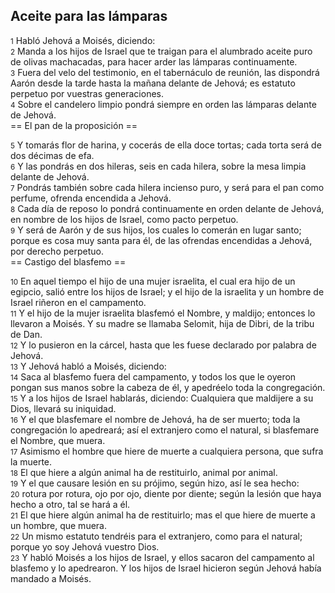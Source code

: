 == Aceite para las lámparas ==

{{anchor|1}} <small>1</small> Habló Jehová a Moisés, diciendo:<br>
{{anchor|2}} <small>2</small> Manda a los hijos de Israel que te traigan para el alumbrado aceite puro de olivas machacadas, para hacer arder las lámparas continuamente.<br>
{{anchor|3}} <small>3</small> Fuera del velo del testimonio, en el tabernáculo de reunión, las dispondrá Aarón desde la tarde hasta la mañana delante de Jehová; es estatuto perpetuo por vuestras generaciones.<br>
{{anchor|4}} <small>4</small> Sobre el candelero limpio pondrá siempre en orden las lámparas delante de Jehová.<br>
== El pan de la proposición ==

{{anchor|5}} <small>5</small> Y tomarás flor de harina, y cocerás de ella doce tortas; cada torta será de dos décimas de efa.<br>
{{anchor|6}} <small>6</small> Y las pondrás en dos hileras, seis en cada hilera, sobre la mesa limpia delante de Jehová.<br>
{{anchor|7}} <small>7</small> Pondrás también sobre cada hilera incienso puro, y será para el pan como perfume, ofrenda encendida a Jehová.<br>
{{anchor|8}} <small>8</small> Cada día de reposo lo pondrá continuamente en orden delante de Jehová, en nombre de los hijos de Israel, como pacto perpetuo.<br>
{{anchor|9}} <small>9</small> Y será de Aarón y de sus hijos, los cuales lo comerán en lugar santo; porque es cosa muy santa para él, de las ofrendas encendidas a Jehová, por derecho perpetuo.<br>
== Castigo del blasfemo ==

{{anchor|10}} <small>10</small> En aquel tiempo el hijo de una mujer israelita, el cual era hijo de un egipcio, salió entre los hijos de Israel; y el hijo de la israelita y un hombre de Israel riñeron en el campamento.<br>
{{anchor|11}} <small>11</small> Y el hijo de la mujer israelita blasfemó el Nombre, y maldijo; entonces lo llevaron a Moisés. Y su madre se llamaba Selomit, hija de Dibri, de la tribu de Dan.<br>
{{anchor|12}} <small>12</small> Y lo pusieron en la cárcel, hasta que les fuese declarado por palabra de Jehová.<br>
{{anchor|13}} <small>13</small> Y Jehová habló a Moisés, diciendo:<br>
{{anchor|14}} <small>14</small> Saca al blasfemo fuera del campamento, y todos los que le oyeron pongan sus manos sobre la cabeza de él, y apedréelo toda la congregación.<br>
{{anchor|15}} <small>15</small> Y a los hijos de Israel hablarás, diciendo: Cualquiera que maldijere a su Dios, llevará su iniquidad.<br>
{{anchor|16}} <small>16</small> Y el que blasfemare el nombre de Jehová, ha de ser muerto; toda la congregación lo apedreará; así el extranjero como el natural, si blasfemare el Nombre, que muera.<br>
{{anchor|17}} <small>17</small> Asimismo el hombre que hiere de muerte a cualquiera persona, que sufra la muerte.<br>
{{anchor|18}} <small>18</small> El que hiere a algún animal ha de restituirlo, animal por animal.<br>
{{anchor|19}} <small>19</small> Y el que causare lesión en su prójimo, según hizo, así le sea hecho:<br>
{{anchor|20}} <small>20</small> rotura por rotura, ojo por ojo, diente por diente; según la lesión que haya hecho a otro, tal se hará a él.<br>
{{anchor|21}} <small>21</small> El que hiere algún animal ha de restituirlo; mas el que hiere de muerte a un hombre, que muera.<br>
{{anchor|22}} <small>22</small> Un mismo estatuto tendréis para el extranjero, como para el natural;  porque yo soy Jehová vuestro Dios.<br>
{{anchor|23}} <small>23</small> Y habló Moisés a los hijos de Israel, y ellos sacaron del campamento al blasfemo y lo apedrearon. Y los hijos de Israel hicieron según Jehová había mandado a Moisés.<br>
